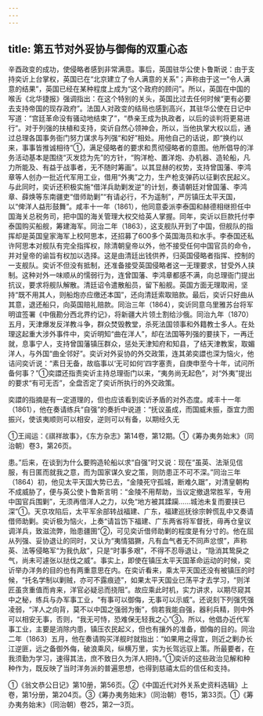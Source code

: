 ```yaml
---
---
---
```

title: 第五节对外妥协与御侮的双重心态
---



辛酉政变的成功，使侵略者感到非常满意。事后，英国驻华公使卜鲁斯说：由于支持奕䜣上台掌权，英国已在“北京建立了令人满意的关系”；声称由于这一“令人满意的结果”，英国已经在某种程度上成为“这个政府的顾问”。所以，英国在中国的喉舌《北华捷报》强调指出：在这个特别的关头，英国比过去任何时候“更有必要去支持帝国的现存政府”。法国人对政变的结局也感到高兴，其驻华公使在日记中写道：“宫廷革命没有骚动地结束了”，“恭亲王成为执政者，以后的谈判将更易进行”。对于列强的扶植和支持，奕䜣自然心领神会，所以，当他执掌大权以后，通过总理各国事务衙门努力谋求与列强“和好”相处。用他自己的话说，即“换约以来，事事皆推诚相待”①，满足侵略者的要求和贯彻侵略者的意图。他所倡导的洋务活动基本是围绕“灭发捻为先”的方针，“购洋枪、置洋炮、办机器、造轮船，凡力所能及、有益于战事者，无不随时筹画”。以其显赫的权势，支持曾国藩、李鸿章等人创办一批近代军用工业，借用“外夷”之力，生产枪支弹药以征剿农民起义。与此同时，奕䜣还积极实施“借洋兵助剿发逆”的计划，奏请朝廷对曾国藩、李鸿章、薛焕等东南疆吏“借师助剿”“有请必行，不为遥制”，严厉镇压太平天国，以“俾洋人益形鼓舞”。咸丰十一年（1861），他同意委派李泰国和赫德相继担任中国海关总税务司，把中国的海关管理大权交给英人掌握。同年，奕䜣以巨款托付李泰国购买船舰，筹建海军。同治二年（1863），这支舰队开到了中国，但舰队的指挥却是英国皇家海军上校阿思本，还招募了600多个英国海员和水手。李泰国还私许阿思本对舰队有完全指挥权，除清朝皇帝以外，他不接受任何中国官员的命令，并对皇帝的谕旨有权加以选择。这是由清廷出钱供养，归英国侵略者指挥、控制的一支舰队。奕䜣不但没有抵制，还准备接受英国侵略者这一无理要求，甘受外人挟制。这种对外一味顺从的懦弱行为，连曾国藩、李鸿章都感不满，向总理衙门提出抗议，要求将舰队解散。清廷诏令遣散船员，留下船舰。英国方面无理取闹，坚持“既不用其人，则船炮亦应缴还本国”，还向清廷索取赔款。最后，奕䜣只好曲从其意，退还船只，向英国赔礼赔款。同治三年（1864），奕䜣同意乌里雅苏台将军明谊签署《中俄勘分西北界约记》，将新疆大片领土割给沙俄。同治九年（1870）五月，天津爆发反洋教斗争，群众焚毁教堂，杀死法国领事和外籍教士多人。在处理这起重大涉外事件中，奕䜣明知“曲在洋人”，却在法国等列强的要挟下，一再迁就，息事宁人，支持曾国藩镇压群众，惩处天津知府和知县，了结天津教案，取媚洋人，与外国“曲全邻好”。奕䜣对外妥协的外交政策，连其弟奕譞也深为恼火，他诘问奕䜣说：“素日无备，故临事以‘无可如何’四字塞责，自庚申至今十年，试问所备何事？”①奕譞还指责奕䜣主持总理衙门以来，“夷务尚无起色”，对“外夷”提出的要求“有可无否”，全盘否定了奕䜣所执行的外交政策。

奕譞的指摘是有一定道理的，但也应该看到奕䜣矛盾的对外态度。咸丰十一年（1861），他在奏请练兵“自强”的奏折中说道：“抚议虽成，而国威未振，亟宜力图振兴，使该夷顺则可以相安，逆则可以有备，以期经久无

①王闿运：《祺祥故事》，《东方杂志》第14卷，第12期。①《筹办夷务始末》（同治朝）卷3，第26页。

患。”后来，在谈到为什么要购造轮船以求“自强”时又说：现在“虽英、法渐见信服，有日匿而就我之意，而为国家谋久安之策，则防患正不可不深。”同治三年（1864）初，他见太平天国大势已去，“金陵死守孤城，断难久踞”，对清皇朝构不成威胁了，便与英公使卜鲁斯言明：“金陵不用帮助，当议定撤退常胜军，专用中国官兵围剿”，无须再借洋人之力，以免“地方被其蹂躏……城池未复而要挟已深”①。天京攻陷后，太平军余部转战福建、广东，福建巡抚徐宗幹慌乱中又奏请借师助剿。奕䜣极为恼火，上奏“请旨饬下福建、广东两省将军督抚，毋再仓皇议调洋兵，致滋流弊，贻患疆圉”②，可见奕䜣借师助剿的程度是有分寸的。他在屈从列强、妥协退让的同时，又认为“夷情猖獗，凡有血气者无不同声忿恨”，声称英、法等侵略军“为我仇敌”，只是“时事多艰”，不得不忍辱退让，“隐消其鸷戾之气，尚未可遽张以挞伐之威”。事实上，即使在镇压太平天国革命运动的时候，奕䜣举办洋务的目的也有两重意思在内。在奕䜣看来，乘太平天国还没有被镇压的时候，“托名学制以剿贼，亦可不露痕迹”，如果太平天国业已荡平才去学习，“则洋匠虽贪重值而肯来，洋官必疑忌而挠阻”。故应乘此时机，实力讲求，以期尽窥其中之秘，练兵与办军事工业，“有事可以御侮，无事可以示威”。还说刻下列强凭强凌弱，“洋人之向背，莫不以中国之强弱为衡”，倘若我能自强，器利兵精，则中外可以相安无事，否则，“我无可恃，恐难保无轻我之心”③。所以，他倡办近代军事工业，主要是消除内患，镇压农民起义，但也有攘外的准备，御侮的目的。同治二年（1863）五月，他在奏请购买洋舰时就指出：“如果用之得宜，则近之剿办长江逆匪，远之备御外侮，破浪乘风，纵横万里，实为长驾远驭上策。所最要者，在我须勤为学习，速得其法，庶不致日久为洋人把持。”①奕䜣的这些政治见解和种种作为，既反映了当时洋务派的普遍思想，也得到慈禧太后的信任和支持。

①《翁文恭公日记》第10册，第56页。②《中国近代对外关系史资料选辑》上卷，第1分册，第204页。③《筹办夷务始末》（同治朝）卷15，第33页。①《筹办夷务始末》（同治朝）卷25，第2—3页。